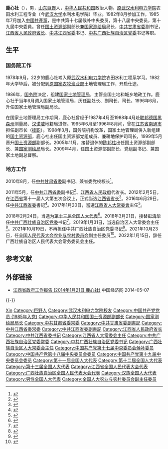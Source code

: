 {{Infobox Officeholder
|图像    = <!-- 请添加自由照片 -->Replace this image male.svg
|图像大小= 225px
|图像说明= 
|office1       = {{CPC}}<br>[[中國共產黨广西壮族自治区委員會|广西壮族自治区委員會]]書記
|term_start1   = 2018年3月21日
|term_end1     = 2021年10月19日
|deputy1       = [[陈武_(政治人物)|陈武]]→[[蓝天立|蓝天立]]（政府主席）
|general_secretary1 = [[习近平|习近平]]
|predecessor1  = [[彭清华|彭清华]]
|successor1    = [[刘宁_(1962年)|刘宁]]
|office2       = {{CPC}}[[中國共產黨江西省委員會|江西省委員會]]書記
|term_start2   = 2016年6月29日
|term_end2     = 2018年3月21日
|deputy2       = [[刘奇|刘奇]]（副書記兼省長）
|general_secretary2 = [[习近平|习近平]]
|predecessor2  = [[强卫|强卫]]
|successor2    = [[刘奇|刘奇]]
|office3       = [[江西省人民政府|江西省人民政府]][[江西行政長官列表|省長]]
|term_start3   = 2011年6月8日
|term_end3     = 2016年7月8日
|secretary3    = [[苏荣|苏荣]]{{to}}[[强卫|强卫]]
|predecessor3  = [[吴新雄|吴新雄]]
|successor3    = [[劉奇|劉奇]]
|office4       = [[国家测绘地理信息局|国家测绘局局长]]
|term_start4   = 2005年11月9日
|term_end4     = 2008年10月23日
|premier4      = [[温家宝|温家宝]]
|predecessor4  = [[陈邦柱|陈邦柱]]
|successor4    = [[徐德明|徐德明]]
|姓名    = 鹿心社
|honorific-suffix = 同志
|原名    = |字  = |号  = 
|籍贯    = <!-- 籍贯不是出生地，请慎用  -->
|出生日期= {{Birth date and age|1956|11|25}} 
|出生地点= {{CHN}}[[山东省|山东省]][[菏泽市|菏泽市]][[巨野县|巨野县]]
|逝世日期= <!-- {{Death date and age|}}（死亡在前，出生在后）{{Death year and age| }} -->
|逝世地点= 
|居处    = 
|政党    = {{CPC}}
|职业    = 官员
|父母    = 
|配偶    = <!--{{marriage|姓名|}} -->
|子女    = 
|亲属    = 
|宗教信仰    = [[无神论|无]]
|专业    = 
|母校    = [[武汉大学|武汉大学]]
|网站    = 
|签名    = 
|脚注    =
}}
'''鹿心社'''（{{bd|1956年|11月25日||catIdx=Lu鹿}}），男，[[山东|山东]][[巨野|巨野]]人，[[中华人民共和国|中华人民共和国]]政治人物。[[武汉大学|原武汉水利电力学院]]农田水利工程专业（今[[武汉大学|武汉大学]]水利水电学院）毕业。1982年8月参加工作，1985年7月加入[[中國共產黨|中國共產黨]]，是中共第十七届候补中央委员，第十八届中央委员，第十九屆中央委員。曾任[[中华人民共和国国土资源部|国土资源部]]副部长兼[[国家测绘地理信息局|国家测绘局]]局长，[[中共甘肃省委|中共甘肃省委]]副书记，[[江西省人民政府|江西省人民政府]][[江西行政长官列表|省长]]、[[中共江西省委|中共江西省委]]书记、[[中国共产党广西壮族自治区委员会|中共广西壮族自治区党委]]书记等职。

== 生平 ==
=== 国务院工作 ===
1978年9月，22岁的鹿心社考入原[[武汉水利电力学院|武汉水利电力学院]]农田水利工程系学习。1982年大学毕后，被分配到[[中华人民共和国农牧渔业部|原国家农牧渔业部]]土地管理局工作，开启仕途。

1986年，[[中华人民共和国国务院|国务院]]决定，组建[[国家土地管理局|国家土地管理局]]，主管全国土地和城乡地政工作。鹿心社于当年6月调入国家土地管理局，历任副处长、副司长、司长。1996年6月，升任国家土地管理局副局长。

在国家土地管理局工作期间，鹿心社曾经于1987年4月至1988年4月赴[[联邦德国|联邦德国]][[黑森州|黑森州]]测量局、[[汉诺威|汉诺威]]地籍局进修。1995年6月至1996年8月间，曾在[[江苏省|江苏省]][[南通市|南通市]]担任副市长（[[挂职干部|挂职]]）。1998年3月，国务院机构改革，国家土地管理局併入新组建的[[国土资源部|国土资源部]]，鹿心社出任国土资源部党组成员、兼耕地保护司司长，1999年5月晋升[[国土资源部|国土资源部]]副部长。2005年11月，接替退休的[[陈邦柱_(测绘局长)|陈邦柱]]出任国土资源部副部长、兼[[国家测绘局|国家测绘局]]局长。2009年4月，任国土资源部副部长、党组副书记、兼国家土地副总督察。

=== 地方工作 ===
2010年8月，任[[中共甘肃省委|中共甘肃省委]]副书记、兼省委党校校长<ref>{{Cite web |url=http://finance.ifeng.com/news/people/20100827/2557947.shtml |title=鹿心社外调甘肃省委副书记 曾在国土系统履职24年 |accessdate=2011-05-31 |archive-date=2016-08-14 |archive-url=https://web.archive.org/web/20160814064006/http://finance.ifeng.com/news/people/20100827/2557947.shtml |dead-url=no }}</ref>。

2011年5月，任[[中共江西省委|中共江西省委]]副书记<ref>{{Cite web |url=http://news.xinhuanet.com/politics/2011-05/31/c_121479814.htm |title=鹿心社担任江西省委副书记 提名省长候选人 |accessdate=2011-05-31 |archive-date=2011-06-03 |archive-url=https://web.archive.org/web/20110603090350/http://news.xinhuanet.com/politics/2011-05/31/c_121479814.htm |dead-url=no }}</ref>、[[江西省人民政府|江西省人民政府]]代省长。2012年2月5日，在[[江西省|江西省]]第十一届人大第五次会议上，正式当选[[江西行政长官列表|江西省省长]]<ref>{{cite web|accessdate=2014-06-07|url=http://district.ce.cn/newarea/sddy/201202/05/t20120205_23044954.shtml|title=鹿心社当选江西省省长|publisher=中国经济网|archive-date=2014-07-14|archive-url=https://web.archive.org/web/20140714181120/http://district.ce.cn/newarea/sddy/201202/05/t20120205_23044954.shtml|dead-url=no}}</ref>。2016年6月29日，任[[中共江西省委|中共江西省委]]書記<ref>{{cite web|url=http://www.chinanews.com/gn/2016/06-29/7921866.shtml|publisher=中国新闻网|accessdate=2016-06-29|title=江西省委主要负责同志职务调整 鹿心社任江西省委书记|archive-date=2016-06-30|archive-url=https://web.archive.org/web/20160630205559/http://www.chinanews.com/gn/2016/06-29/7921866.shtml|dead-url=no}}</ref>。2017年1月20日，當選[[全国人民代表大会|江西省人大常委會]]主任<ref>{{cite news|title=鹿心社当选江西省人大主任，朱虹、周萌、龚建华当选副主任|url=http://www.thepaper.cn/newsDetail_forward_1604976|accessdate=2017-02-05|work=澎湃新闻|archive-date=2017-02-07|archive-url=https://web.archive.org/web/20170207032750/http://www.thepaper.cn/newsDetail_forward_1604976|dead-url=no}}</ref>。

2018年2月24日，当选为[[第十三届全国人大代表|第十三届全国人大代表]]<ref>{{Cite web|title=（受权发布）中华人民共和国第十三届全国人民代表大会代表名单-中新网|url=http://www.chinanews.com/gn/2018/02-25/8453959.shtml|accessdate=2021-02-13|work=中新网}}</ref>。2018年3月21日，接替[[彭清华|彭清华]]任[[中共广西壮族自治区党委|中共广西壮族自治区党委]]书记<ref>{{Cite web|url=http://www.xinhuanet.com/politics/2018-03/21/c_1122568392.htm|title=四川等3省区党委主要负责同志职务调整-新华网|accessdate=2018-03-21|work=www.xinhuanet.com|archive-date=2018-03-21|archive-url=https://web.archive.org/web/20180321130725/http://www.xinhuanet.com/politics/2018-03/21/c_1122568392.htm|dead-url=no}}</ref>。2019年1月31日，当选自治区人大常委会主任<ref>{{Cite web|url=http://www.xinhuanet.com/2019-02/01/c_1124072335.htm|title=鹿心社當選廣西壯族自治區人大常委會主任-新华网|accessdate=2018-02-01|work=www.xinhuanet.com|archive-date=2019-02-24|archive-url=https://web.archive.org/web/20190224231502/http://www.xinhuanet.com/2019-02/01/c_1124072335.htm|dead-url=no}}</ref>。2021年10月19日，不再担任中共广西壮族自治区党委书记<ref>{{cite web|url=https://www.thepaper.cn/newsDetail_forward_14971015|title=广西云南2省区党委主要负责同志职务调整|date=2021-10-19|publisher=澎湃新闻}}</ref>。2021年10月23日，任[[全国人民代表大会农业与农村委员会|全国人民代表大会农业与农村委员会]]副主任委员<ref>{{cite web |title=全国人民代表大会常务委员会任命名单 |url=http://www.npc.gov.cn/npc/c30834/202110/e1af514057f84f1b9d28613ba61e7b88.shtml |accessdate=2021-10-23}}</ref>。2022年1月15日，辞任广西壮族自治区人民代表大会常务委员会主任。

== 参考文献 ==
{{Reflist}}

== 外部链接 ==
* [http://district.ce.cn/zt/zlk/bg/201402/07/t20140207_2255169.shtml 江西省政府工作报告 (2014年1月21日 鹿心社)]{{Wayback|url=http://district.ce.cn/zt/zlk/bg/201402/07/t20140207_2255169.shtml |date=20140502090818 }} 中国经济网 2014-05-07

{{-}}
{{start box}}
{{s-ppo|cpc}}
{{s-before|[[彭清华|彭清华]]}}
{{s-title|[[中国共产党广西壮族自治区委员会|中国共产党广西壮族自治区委员会]]书记|2018年3月－2021年10月}}
{{s-after|[[刘宁_(1962年)|刘宁]]}}
{{s-before|[[强卫|强卫]]}}
{{s-title|[[中国共产党江西省委员会|中国共产党江西省委员会]]书记|2016年6月－2018年3月}}
{{s-after|[[刘奇|刘奇]]}}
{{s-before|[[刘伟平_(1953年)|刘伟平]]}}
{{s-title|[[中国共产党甘肃省委员会|中国共产党甘肃省委员会]]专职副书记|2010年8月－2011年9月}}
{{s-after|[[欧阳坚|欧阳坚]]}}
{{s-par|prc-lpc}}
{{s-before|[[彭清华|彭清华]]}}
{{s-title|[[广西壮族自治区人民代表大会常务委员会|广西壮族自治区人民代表大会常务委员会]]主任|2019年1月－2022年1月}}
{{s-after|[[刘宁_(1962年)|刘宁]]}}
{{s-before|[[強衛|強衛]]}}
{{s-title|[[江西省人民代表大会常务委员会|江西省人民代表大会常务委员会]]主任|2017年1月－2018年10月}}
{{s-after|[[劉奇|劉奇]]}}
{{s-gov|prc}}
{{s-before|[[吴新雄|吴新雄]]}}
{{s-title|[[江西省人民政府|江西省人民政府]][[江西行政长官列表|省长]]|2011年6月－2016年7月}}
{{s-after|[[劉奇|劉奇]]}}
{{s-before|[[陈邦柱_(测绘局长)|陈邦柱]]}}
{{s-title|[[中华人民共和国国土资源部|国土资源部]]副部长<br />兼[[国家测绘地理信息局|国家测绘局]]局長|2005年11月－2008年10月}}
{{s-after|[[徐德明|徐德明]]}}
{{end box}}

{{中华人民共和国广西壮族自治区正职领导人|nocat}}
{{中华人民共和国江西省正职领导人|nocat}}
{{江西行政长官}}

{{Authority control}}

{{DEFAULTSORT:Lu鹿}}
[[Category:鹿姓|Xin]]
[[Category:巨野人|Category:巨野人]]
[[Category:武汉水利电力学院校友|Category:武汉水利电力学院校友]]
[[Category:中国共产党党员_(1985年入党)|Category:中国共产党党员 (1985年入党)]]
[[Category:中华人民共和国国土资源部副部长|Category:中华人民共和国国土资源部副部长]]
[[Category:国家测绘局局长|Category:国家测绘局局长]]
[[Category:中共甘肅省委常委|Category:中共甘肅省委常委]]
[[Category:中共甘肅省委副書記|Category:中共甘肅省委副書記]]
[[Category:中共江西省委常委|Category:中共江西省委常委]]
[[Category:中共江西省委副書記|Category:中共江西省委副書記]]
[[Category:江西省人民政府省长|Category:江西省人民政府省长]]
[[Category:中共江西省委书记|Category:中共江西省委书记]]
[[Category:江西省人大常委会主任|Category:江西省人大常委会主任]]
[[Category:中共广西壮族自治区党委常委|Category:中共广西壮族自治区党委常委]]
[[Category:中共广西壮族自治区党委书记|Category:中共广西壮族自治区党委书记]]
[[Category:广西壮族自治区人大常委会主任|Category:广西壮族自治区人大常委会主任]]
[[Category:中国共产党第十七届中央委员会候补委员|Category:中国共产党第十七届中央委员会候补委员]]
[[Category:中国共产党第十八届中央委员会委员|Category:中国共产党第十八届中央委员会委员]]
[[Category:中国共产党第十九届中央委员会委员|Category:中国共产党第十九届中央委员会委员]]
[[Category:第十一届全国人大代表|Category:第十一届全国人大代表]]
[[Category:第十二届全国人大代表|Category:第十二届全国人大代表]]
[[Category:第十三届全国人大代表|Category:第十三届全国人大代表]]
[[Category:江西省全国人民代表大会代表|Category:江西省全国人民代表大会代表]]
[[Category:广西壮族自治区全国人民代表大会代表|Category:广西壮族自治区全国人民代表大会代表]]
[[Category:汉族全国人大代表|Category:汉族全国人大代表]]
[[Category:男性全国人大代表|Category:男性全国人大代表]]
[[Category:全国人大农业与农村委员会副主任委员|Category:全国人大农业与农村委员会副主任委员]]